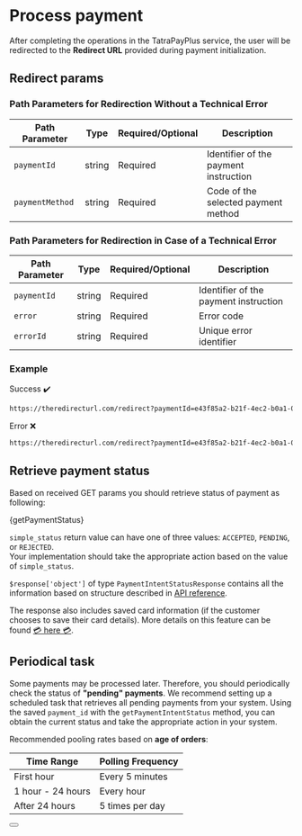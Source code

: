 
# Process payment

After completing the operations in the TatraPayPlus service, the user will be redirected to the **Redirect URL** provided during payment initialization.

## Redirect params

### Path Parameters for Redirection Without a Technical Error

| Path Parameter  | Type   | Required/Optional | Description                                   |
| --------------- | ------ | ----------------- | --------------------------------------------- |
| `paymentId`     | string | Required          | Identifier of the payment instruction         |
| `paymentMethod` | string | Required          | Code of the selected payment method           |

### Path Parameters for Redirection in Case of a Technical Error

| Path Parameter  | Type   | Required/Optional | Description                                   |
| --------------- | ------ | ----------------- | --------------------------------------------- |
| `paymentId`     | string | Required          | Identifier of the payment instruction         |
| `error`         | string | Required          | Error code                                    |
| `errorId`       | string | Required          | Unique error identifier                       |

### Example

Success ✔️
```bash
https://theredirecturl.com/redirect?paymentId=e43f85a2-b21f-4ec2-b0a1-0e449d6972c7&paymentMethod=CARD_PAY
```

Error ❌️
```bash
https://theredirecturl.com/redirect?paymentId=e43f85a2-b21f-4ec2-b0a1-0e449d6972c7&error=FAILED&errorId=43ca30ec-2956-454c-9d1b-4bd2befee7c8
```

## Retrieve payment status

Based on received GET params you should retrieve status of payment as following:


<CodeBlock language="php">{getPaymentStatus}</CodeBlock>

`simple_status` return value can have one of three values: `ACCEPTED`, `PENDING`, or `REJECTED`.\
Your implementation should take the appropriate action based on the value of `simple_status`.

`$response['object']` of type `PaymentIntentStatusResponse` contains all the information based on structure described in [API reference](/docs/api/get-payment-intent-status).

The response also includes saved card information (if the customer chooses to save their card details).
More details on this feature can be found [💳 here 💳](/docs/libraries/php/v2.0.0/save_card).

## Periodical task

Some payments may be processed later.
Therefore, you should periodically check the status of **"pending" payments**.
We recommend setting up a scheduled task that retrieves all pending payments from your system.
Using the saved `payment_id` with the `getPaymentIntentStatus` method, you can obtain the current status and take the appropriate action in your system.

Recommended pooling rates based on **age of orders**:

| Time Range            | Polling Frequency   |
|-----------------------|---------------------|
| First hour            | Every 5 minutes     |
| 1 hour - 24 hours     | Every hour          |
| After 24 hours        | 5 times per day     |

<Button label="See full API reference" link="/docs/api/get-payment-intent-status"/>